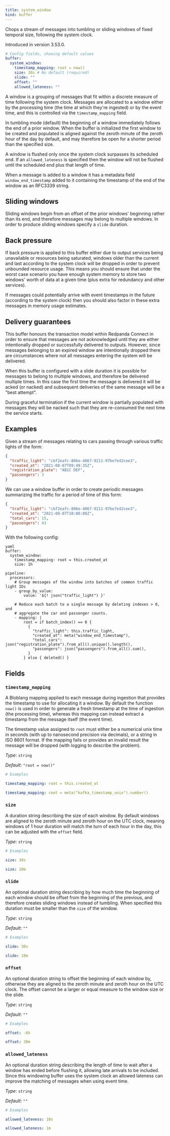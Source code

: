 ```yaml
---
title: system_window
kind: buffer
---
```


Chops a stream of messages into tumbling or sliding windows of fixed temporal size, following the system clock.

Introduced in version 3.53.0.

```yml
# Config fields, showing default values
buffer:
  system_window:
    timestamp_mapping: root = now()
    size: 30s # No default (required)
    slide: ""
    offset: ""
    allowed_lateness: ""
```

A window is a grouping of messages that fit within a discrete measure of time following the system clock. Messages are allocated to a window either by the processing time (the time at which they're ingested) or by the event time, and this is controlled via the  `timestamp_mapping` field.

In tumbling mode (default) the beginning of a window immediately follows the end of a prior window. When the buffer is initialized the first window to be created and populated is aligned against the zeroth minute of the zeroth hour of the day by default, and may therefore be open for a shorter period than the specified size.

A window is flushed only once the system clock surpasses its scheduled end. If an  `allowed_lateness` is specified then the window will not be flushed until the scheduled end plus that length of time.

When a message is added to a window it has a metadata field `window_end_timestamp` added to it containing the timestamp of the end of the window as an RFC3339 string.

## Sliding windows

Sliding windows begin from an offset of the prior windows' beginning rather than its end, and therefore messages may belong to multiple windows. In order to produce sliding windows specify a  `slide` duration.

## Back pressure

If back pressure is applied to this buffer either due to output services being unavailable or resources being saturated, windows older than the current and last according to the system clock will be dropped in order to prevent unbounded resource usage. This means you should ensure that under the worst case scenario you have enough system memory to store two windows' worth of data at a given time (plus extra for redundancy and other services).

If messages could potentially arrive with event timestamps in the future (according to the system clock) then you should also factor in these extra messages in memory usage estimates.

## Delivery guarantees

This buffer honours the transaction model within Redpanda Connect in order to ensure that messages are not acknowledged until they are either intentionally dropped or successfully delivered to outputs. However, since messages belonging to an expired window are intentionally dropped there are circumstances where not all messages entering the system will be delivered.

When this buffer is configured with a slide duration it is possible for messages to belong to multiple windows, and therefore be delivered multiple times. In this case the first time the message is delivered it will be acked (or nacked) and subsequent deliveries of the same message will be a "best attempt".

During graceful termination if the current window is partially populated with messages they will be nacked such that they are re-consumed the next time the service starts.


## Examples

<Tabs>
<TabItem label="Counting Passengers at Traffic">
Given a stream of messages relating to cars passing through various traffic lights of the form:

```json
{
  "traffic_light": "cbf2eafc-806e-4067-9211-97be7e42cee3",
  "created_at": "2021-08-07T09:49:35Z",
  "registration_plate": "AB1C DEF",
  "passengers": 3
}
```

We can use a window buffer in order to create periodic messages summarizing the traffic for a period of time of this form:

```json
{
  "traffic_light": "cbf2eafc-806e-4067-9211-97be7e42cee3",
  "created_at": "2021-08-07T10:00:00Z",
  "total_cars": 15,
  "passengers": 43
}
```

With the following config:

```
yaml
buffer:
  system_window:
    timestamp_mapping: root = this.created_at
    size: 1h

pipeline:
  processors:
    # Group messages of the window into batches of common traffic light IDs
    - group_by_value:
        value: '${! json("traffic_light") }'

    # Reduce each batch to a single message by deleting indexes > 0, and
    # aggregate the car and passenger counts.
    - mapping: |
        root = if batch_index() == 0 {
          {
            "traffic_light": this.traffic_light,
            "created_at": meta("window_end_timestamp"),
            "total_cars": json("registration_plate").from_all().unique().length(),
            "passengers": json("passengers").from_all().sum(),
          }
        } else { deleted() }

```

</TabItem>
</Tabs>

## Fields

### `timestamp_mapping`

A Bloblang mapping applied to each message during ingestion that provides the timestamp to use for allocating it a window. By default the function `now()` is used in order to generate a fresh timestamp at the time of ingestion (the processing time), whereas this mapping can instead extract a timestamp from the message itself (the event time).

The timestamp value assigned to `root` must either be a numerical unix time in seconds (with up to nanosecond precision via decimals), or a string in ISO 8601 format. If the mapping fails or provides an invalid result the message will be dropped (with logging to describe the problem).


*Type*: `string`

*Default*: `"root = now()"`

```yml
# Examples

timestamp_mapping: root = this.created_at

timestamp_mapping: root = meta("kafka_timestamp_unix").number()
```

### `size`

A duration string describing the size of each window. By default windows are aligned to the zeroth minute and zeroth hour on the UTC clock, meaning windows of 1 hour duration will match the turn of each hour in the day, this can be adjusted with the `offset` field.


*Type*: `string`


```yml
# Examples

size: 30s

size: 10m
```

### `slide`

An optional duration string describing by how much time the beginning of each window should be offset from the beginning of the previous, and therefore creates sliding windows instead of tumbling. When specified this duration must be smaller than the `size` of the window.


*Type*: `string`

*Default*: `""`

```yml
# Examples

slide: 30s

slide: 10m
```

### `offset`

An optional duration string to offset the beginning of each window by, otherwise they are aligned to the zeroth minute and zeroth hour on the UTC clock. The offset cannot be a larger or equal measure to the window size or the slide.


*Type*: `string`

*Default*: `""`

```yml
# Examples

offset: -6h

offset: 30m
```

### `allowed_lateness`

An optional duration string describing the length of time to wait after a window has ended before flushing it, allowing late arrivals to be included. Since this windowing buffer uses the system clock an allowed lateness can improve the matching of messages when using event time.


*Type*: `string`

*Default*: `""`

```yml
# Examples

allowed_lateness: 10s

allowed_lateness: 1m
```


